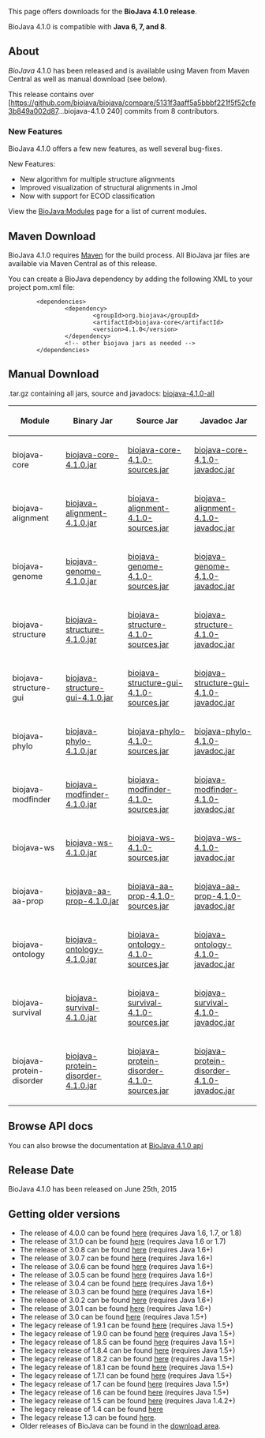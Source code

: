 This page offers downloads for the <b>BioJava 4.1.0 release</b>. 

BioJava 4.1.0 is compatible with <b>Java 6, 7, and 8</b>.

== About ==
''BioJava'' 4.1.0 has been released and is available using Maven from Maven Central as well as manual download (see below).

This release contains over [https://github.com/biojava/biojava/compare/5131f3aaff5a5bbbf221f5f52cfe3b849a002d87...biojava-4.1.0 240] commits from 8 contributors.

===New Features===

BioJava 4.1.0 offers a few new features, as well several bug-fixes.

New Features:

* New algorithm for multiple structure alignments
* Improved visualization of structural alignments in Jmol
* Now with support for ECOD classification

View the [[BioJava:Modules]] page for a list of current modules.

== Maven Download ==
BioJava 4.1.0 requires [http://maven.apache.org/ Maven] for the build process. All BioJava jar files are available via Maven Central as of this release.

You can create a BioJava dependency by adding the following XML to your project pom.xml file:
<pre>
        <dependencies>
                <dependency>
                        <groupId>org.biojava</groupId>
                        <artifactId>biojava-core</artifactId>
                        <version>4.1.0</version>
                </dependency>
                <!-- other biojava jars as needed -->
        </dependencies>	
</pre>

== Manual Download ==

.tar.gz containing all jars, source and javadocs: [http://biojava.org/download/bj4.1.0/biojava-4.1.0-all.tar.gz biojava-4.1.0-all]

{|
|+
! Module
! Binary Jar
! Source Jar
! Javadoc Jar
|-
| biojava-core 
| [https://repo1.maven.org/maven2/org/biojava/biojava-core/4.1.0/biojava-core-4.1.0.jar biojava-core-4.1.0.jar] 
| [https://repo1.maven.org/maven2/org/biojava/biojava-core/4.1.0/biojava-core-4.1.0-sources.jar biojava-core-4.1.0-sources.jar] 
| [https://repo1.maven.org/maven2/org/biojava/biojava-core/4.1.0/biojava-core-4.1.0-javadoc.jar biojava-core-4.1.0-javadoc.jar]
|-
| biojava-alignment 
| [https://repo1.maven.org/maven2/org/biojava/biojava-alignment/4.1.0/biojava-alignment-4.1.0.jar biojava-alignment-4.1.0.jar] 
| [https://repo1.maven.org/maven2/org/biojava/biojava-alignment/4.1.0/biojava-alignment-4.1.0-sources.jar biojava-alignment-4.1.0-sources.jar] 
| [https://repo1.maven.org/maven2/org/biojava/biojava-alignment/4.1.0/biojava-alignment-4.1.0-javadoc.jar biojava-alignment-4.1.0-javadoc.jar]
|-
| biojava-genome 
| [https://repo1.maven.org/maven2/org/biojava/biojava-genome/4.1.0/biojava-genome-4.1.0.jar biojava-genome-4.1.0.jar] 
| [https://repo1.maven.org/maven2/org/biojava/biojava-genome/4.1.0/biojava-genome-4.1.0-sources.jar biojava-genome-4.1.0-sources.jar] 
| [https://repo1.maven.org/maven2/org/biojava/biojava-genome/4.1.0/biojava-genome-4.1.0-javadoc.jar biojava-genome-4.1.0-javadoc.jar]
|-
| biojava-structure 
| [https://repo1.maven.org/maven2/org/biojava/biojava-structure/4.1.0/biojava-structure-4.1.0.jar biojava-structure-4.1.0.jar] 
| [https://repo1.maven.org/maven2/org/biojava/biojava-structure/4.1.0/biojava-structure-4.1.0-sources.jar biojava-structure-4.1.0-sources.jar] 
| [https://repo1.maven.org/maven2/org/biojava/biojava-structure/4.1.0/biojava-structure-4.1.0-javadoc.jar biojava-structure-4.1.0-javadoc.jar]
|-
| biojava-structure-gui 
| [https://repo1.maven.org/maven2/org/biojava/biojava-structure-gui/4.1.0/biojava-structure-gui-4.1.0.jar biojava-structure-gui-4.1.0.jar] 
| [https://repo1.maven.org/maven2/org/biojava/biojava-structure-gui/4.1.0/biojava-structure-gui-4.1.0-sources.jar biojava-structure-gui-4.1.0-sources.jar] 
| [https://repo1.maven.org/maven2/org/biojava/biojava-structure-gui/4.1.0/biojava-structure-gui-4.1.0-javadoc.jar biojava-structure-gui-4.1.0-javadoc.jar]
|-
| biojava-phylo 
| [https://repo1.maven.org/maven2/org/biojava/biojava-phylo/4.1.0/biojava-phylo-4.1.0.jar biojava-phylo-4.1.0.jar] 
| [https://repo1.maven.org/maven2/org/biojava/biojava-phylo/4.1.0/biojava-phylo-4.1.0-sources.jar biojava-phylo-4.1.0-sources.jar] 
| [https://repo1.maven.org/maven2/org/biojava/biojava-phylo/4.1.0/biojava-phylo-4.1.0-javadoc.jar biojava-phylo-4.1.0-javadoc.jar]
|-
| biojava-modfinder 
| [https://repo1.maven.org/maven2/org/biojava/biojava-modfinder/4.1.0/biojava-modfinder-4.1.0.jar biojava-modfinder-4.1.0.jar] 
| [https://repo1.maven.org/maven2/org/biojava/biojava-modfinder/4.1.0/biojava-modfinder-4.1.0-sources.jar biojava-modfinder-4.1.0-sources.jar] 
| [https://repo1.maven.org/maven2/org/biojava/biojava-modfinder/4.1.0/biojava-modfinder-4.1.0-javadoc.jar biojava-modfinder-4.1.0-javadoc.jar]
|-
| biojava-ws 
| [https://repo1.maven.org/maven2/org/biojava/biojava-ws/4.1.0/biojava-ws-4.1.0.jar biojava-ws-4.1.0.jar] 
| [https://repo1.maven.org/maven2/org/biojava/biojava-ws/4.1.0/biojava-ws-4.1.0-sources.jar biojava-ws-4.1.0-sources.jar] 
| [https://repo1.maven.org/maven2/org/biojava/biojava-ws/4.1.0/biojava-ws-4.1.0-javadoc.jar biojava-ws-4.1.0-javadoc.jar]
|-
| biojava-aa-prop 
| [https://repo1.maven.org/maven2/org/biojava/biojava-aa-prop/4.1.0/biojava-aa-prop-4.1.0.jar biojava-aa-prop-4.1.0.jar] 
| [https://repo1.maven.org/maven2/org/biojava/biojava-aa-prop/4.1.0/biojava-aa-prop-4.1.0-sources.jar biojava-aa-prop-4.1.0-sources.jar] 
| [https://repo1.maven.org/maven2/org/biojava/biojava-aa-prop/4.1.0/biojava-aa-prop-4.1.0-javadoc.jar biojava-aa-prop-4.1.0-javadoc.jar]
|-
| biojava-ontology
| [https://repo1.maven.org/maven2/org/biojava/biojava-ontology/4.1.0/biojava-ontology-4.1.0.jar biojava-ontology-4.1.0.jar] 
| [https://repo1.maven.org/maven2/org/biojava/biojava-ontology/4.1.0/biojava-ontology-4.1.0-sources.jar biojava-ontology-4.1.0-sources.jar] 
| [https://repo1.maven.org/maven2/org/biojava/biojava-ontology/4.1.0/biojava-ontology-4.1.0-javadoc.jar biojava-ontology-4.1.0-javadoc.jar]
|-
| biojava-survival
| [https://repo1.maven.org/maven2/org/biojava/biojava-survival/4.1.0/biojava-survival-4.1.0.jar biojava-survival-4.1.0.jar] 
| [https://repo1.maven.org/maven2/org/biojava/biojava-survival/4.1.0/biojava-survival-4.1.0-sources.jar biojava-survival-4.1.0-sources.jar] 
| [https://repo1.maven.org/maven2/org/biojava/biojava-survival/4.1.0/biojava-survival-4.1.0-javadoc.jar biojava-survival-4.1.0-javadoc.jar]
|-
| biojava-protein-disorder 
| [https://repo1.maven.org/maven2/org/biojava/biojava-protein-disorder/4.1.0/biojava-protein-disorder-4.1.0.jar biojava-protein-disorder-4.1.0.jar] 
| [https://repo1.maven.org/maven2/org/biojava/biojava-protein-disorder/4.1.0/biojava-protein-disorder-4.1.0-sources.jar biojava-protein-disorder-4.1.0-sources.jar] 
| [https://repo1.maven.org/maven2/org/biojava/biojava-protein-disorder/4.1.0/biojava-protein-disorder-4.1.0-javadoc.jar biojava-protein-disorder-4.1.0-javadoc.jar]

|}

== Browse API docs ==
You can also browse the documentation at [http://www.biojava.org/docs/api4.1.0/ BioJava 4.1.0 api]

==Release Date==
BioJava 4.1.0 has been released on June 25th, 2015

== Getting older versions ==
* The release of 4.0.0 can be found [[BioJava:Download 4.0.0|here]] (requires Java 1.6, 1.7, or 1.8)
* The release of 3.1.0 can be found [[BioJava:Download 3.1.0|here]] (requires Java 1.6 or 1.7)
* The release of 3.0.8 can be found [[BioJava:Download 3.0.8|here]] (requires Java 1.6+)
* The release of 3.0.7 can be found [[BioJava:Download 3.0.7|here]] (requires Java 1.6+)
* The release of 3.0.6 can be found [[BioJava:Download 3.0.6|here]] (requires Java 1.6+)
* The release of 3.0.5 can be found [[BioJava:Download 3.0.5|here]] (requires Java 1.6+)
* The release of 3.0.4 can be found [[BioJava:Download 3.0.4|here]] (requires Java 1.6+)
* The release of 3.0.3 can be found [[BioJava:Download 3.0.3|here]] (requires Java 1.6+)
* The release of 3.0.2 can be found [[BioJava:Download 3.0.2|here]] (requires Java 1.6+)
* The release of 3.0.1 can be found [[BioJava:Download 3.0.1|here]] (requires Java 1.6+)
* The release of 3.0 can be found [[BioJava:Download 3.0|here]] (requires Java 1.5+)
* The legacy release of 1.9.1 can be found [[BioJava:Download 1.9.1|here]] (requires Java 1.5+)
* The legacy release of 1.9.0 can be found [[BioJava:Download 1.9.0|here]] (requires Java 1.5+)
* The legacy release of 1.8.5 can be found [[BioJava:Download 1.8.5|here]] (requires Java 1.5+)
* The legacy release of 1.8.4 can be found [[BioJava:Download 1.8.4|here]] (requires Java 1.5+)
* The legacy release of 1.8.2 can be found [[BioJava:Download 1.8.2|here]] (requires Java 1.5+)
* The legacy release of 1.8.1 can be found [[BioJava:Download 1.8.1|here]] (requires Java 1.5+)
* The legacy release of 1.7.1 can be found [[BioJava:Download 1.7.1|here]] (requires Java 1.5+)
* The legacy release of 1.7 can be found [[BioJava:Download 1.7|here]] (requires Java 1.5+)
* The legacy release of 1.6 can be found [[BioJava:Download 1.6|here]] (requires Java 1.5+)
* The legacy release of 1.5 can be found [[BioJava:Download 1.5|here]] (requires Java 1.4.2+)
* The legacy release of 1.4 can be found [[BioJava:Download 1.4|here]]
* The legacy release 1.3 can be found [[BioJava:Download 1.3|here]].
* Older releases of BioJava can be found in the [http://www.biojava.org/download/ download area].